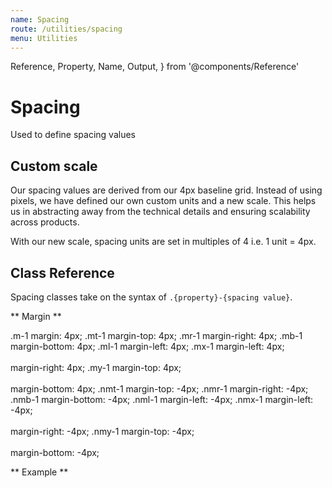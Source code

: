 ```yaml
---
name: Spacing
route: /utilities/spacing
menu: Utilities
---
```


  Reference,
  Property,
  Name,
  Output,
} from '@components/Reference'

# Spacing

Used to define spacing values

## Custom scale

Our spacing values are derived from our 4px baseline grid. Instead of using pixels, we have defined our own custom units and a new scale. This helps us in abstracting away from the technical details and ensuring scalability across products. 

With our new scale, spacing units are set in multiples of 4 i.e. 1 unit = 4px.

## Class Reference 
Spacing classes take on the syntax of `.{property}-{spacing value}`.

** Margin **

<Reference> 
    <Property>
        <Name> .m-1 </Name> 
        <Output>margin: 4px;</Output> 
    </Property>
    <Property>
        <Name> .mt-1 </Name> 
        <Output>margin-top: 4px;</Output> 
    </Property>
    <Property>
        <Name> .mr-1 </Name> 
        <Output>margin-right: 4px;</Output> 
    </Property>
    <Property>
        <Name> .mb-1 </Name> 
        <Output>margin-bottom: 4px;</Output> 
    </Property>
    <Property>
        <Name> .ml-1 </Name> 
        <Output>margin-left: 4px;</Output> 
    </Property>
    <Property>
        <Name> .mx-1 </Name> 
        <Output>margin-left: 4px; <br /> <br />
        margin-right: 4px;</Output> 
    </Property>
    <Property>
        <Name> .my-1 </Name> 
        <Output>margin-top: 4px; <br /> <br />
        margin-bottom: 4px;</Output> 
    </Property>
    <Property>
        <Name> .nmt-1 </Name> 
        <Output>margin-top: -4px; </Output> 
    </Property>
    <Property>
        <Name> .nmr-1 </Name> 
        <Output>margin-right: -4px;</Output> 
    </Property>
    <Property>
        <Name> .nmb-1 </Name> 
        <Output>margin-bottom: -4px;</Output> 
    </Property>
    <Property>
        <Name> .nml-1 </Name> 
        <Output>margin-left: -4px;</Output> 
    </Property>
    <Property>
        <Name> .nmx-1</Name> 
        <Output>margin-left: -4px; <br /> <br />
        margin-right: -4px;</Output> 
    </Property>
    <Property>
        <Name> .nmy-1 </Name> 
        <Output>margin-top: -4px; <br /> <br />
        margin-bottom: -4px;</Output> 
    </Property>
</Reference>    

** Example **
 
<Sandbox>
    <Sandbox.Preview>
        <div 
            alt="example usage of utility class"
            className="bs-auto br-no-repeat w-100p"
            style={{
            height: '210px'
            }}
        >
        </div>
    </Sandbox.Preview>
      <Sandbox.Code>
    <img className="mt-4 mb-4"/>
  </Sandbox.Code>
</Sandbox>
